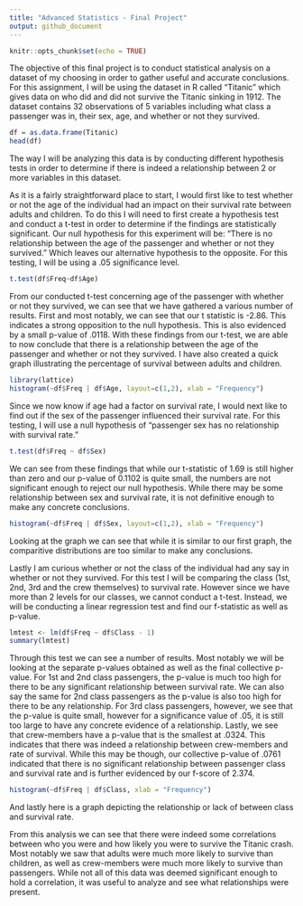 ---
title: "Advanced Statistics - Final Project"
output: github_document
---

```{r setup, include=FALSE}
knitr::opts_chunk$set(echo = TRUE)
```

The objective of this final project is to conduct statistical analysis on a dataset of my choosing in order to gather useful and accurate conclusions. For this assignment, I will be using the dataset in R called "Titanic" which gives data on who did and did not survive the Titanic sinking in 1912. The dataset contains 32 observations of 5 variables including what class a passenger was in, their sex, age, and whether or not they survived.

```{r comment=NA}
df = as.data.frame(Titanic)
head(df)
```


The way I will be analyzing this data is by conducting different hypothesis tests in order to determine if there is indeed a relationship between 2 or more variables in this dataset.

As it is a fairly straightforward place to start, I would first like to test whether or not the age of the individual had an impact on their survival rate between adults and children. To do this I will need to first create a hypothesis test and conduct a t-test in order to determine if the findings are statistically significant. Our null hypothesis for this experiment will be: "There is no relationship between the age of the passenger and whether or not they survived." Which leaves our alternative hypothesis to the opposite. For this testing, I will be using a .05 significance level.

```{r comment=NA}
t.test(df$Freq~df$Age)
```
From our conducted t-test concerning age of the passenger with whether or not they survived, we can see that we have gathered a various number of results. First and most notably, we can see that our t statistic is -2.86. This indicates a strong opposition to the null hypothesis. This is also evidenced by a small p-value of .0118. With these findings from our t-test, we are able to now conclude that there is a relationship between the age of the passenger and whether or not they survived. I have also created a quick graph illustrating the percentage of survival between adults and children. 

```{r comment=NA}
library(lattice)
histogram(~df$Freq | df$Age, layout=c(1,2), xlab = "Frequency")
```

Since we now know if age had a factor on survival rate, I would next like to find out if the sex of the passenger influenced their survival rate. For this testing, I will use a null hypothesis of "passenger sex has no relationship with survival rate."

```{r comment=NA}
t.test(df$Freq ~ df$Sex)
```

We can see from these findings that while our t-statistic of 1.69 is still higher than zero and our p-value of 0.1102 is quite small, the numbers are not significant enough to reject our null hypothesis. While there may be some relationship between sex and survival rate, it is not definitive enough to make any concrete conclusions. 

```{r comment=NA}
histogram(~df$Freq | df$Sex, layout=c(1,2), xlab = "Frequency")
```

Looking at the graph we can see that while it is similar to our first graph, the comparitive distributions are too similar to make any conclusions.

Lastly I am curious whether or not the class of the individual had any say in whether or not they survived. For this test I will be comparing the class (1st, 2nd, 3rd and the crew themselves) to survival rate. However since we have more than 2 levels for our classes, we cannot conduct a t-test. Instead, we will be conducting a linear regression test and find our f-statistic as well as p-value.  

```{r comment=NA}
lmtest <- lm(df$Freq ~ df$Class - 1)
summary(lmtest)
```

Through this test we can see a number of results. Most notably we will be looking at the separate p-values obtained as well as the final collective p-value. For 1st and 2nd class passengers, the p-value is much too high for there to be any significant relationship between survival rate. We can also say the same for 2nd class passengers as the p-value is also too high for there to be any relationship. For 3rd class passengers, however, we see that the p-value is quite small, however for a significance value of .05, it is still too large to have any concrete evidence of a relationship. Lastly, we see that crew-members have a p-value that is the smallest at .0324. This indicates that there was indeed a relationship between crew-members and rate of survival. While this may be though, our collective p-value of .0761 indicated that there is no significant relationship between passenger class and survival rate and is further evidenced by our f-score of 2.374. 

```{r comment=NA}
histogram(~df$Freq | df$Class, xlab = "Frequency")
```


And lastly here is a graph depicting the relationship or lack of between class and survival rate.

From this analysis we can see that there were indeed some correlations between who you were and how likely you were to survive the Titanic crash. Most notably we saw that adults were much more likely to survive than children, as well as crew-members were much more likely to survive than passengers. While not all of this data was deemed significant enough to hold a correlation, it was useful to analyze and see what relationships were present.